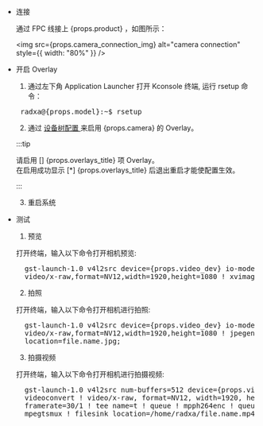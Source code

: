 - 连接

  通过 FPC 线接上 {props.product} ，如图所示：

  <img
    src={props.camera_connection_img}
    alt="camera connection"
    style={{ width: "80%" }}
  />

- 开启 Overlay

  1. 通过左下角 Application Launcher 打开 Kconsole 终端, 运行 rsetup 命令：

  <pre> radxa@{props.model}:~$ rsetup </pre>

  2. 通过 <a href={props.rsetup_path}> 设备树配置 </a>来启用 {props.camera} 的 Overlay。

  :::tip

  请启用 [] {props.overlays_title} 项 Overlay。<br/>
  在启用成功显示 [*] {props.overlays_title} 后退出重启才能使配置生效。

  :::

  3. 重启系统

- 测试

  1. 预览

  打开终端，输入以下命令打开相机预览:

  <pre>
    gst-launch-1.0 v4l2src device={props.video_dev} io-mode=4 ! videoconvert !
    video/x-raw,format=NV12,width=1920,height=1080 ! xvimagesink;
  </pre>

  2. 拍照

  打开终端，输入以下命令打开相机进行拍照:

  <pre>
    gst-launch-1.0 v4l2src device={props.video_dev} io-mode=4 ! videoconvert !
    video/x-raw,format=NV12,width=1920,height=1080 ! jpegenc ! multifilesink
    location=file.name.jpg;
  </pre>

  3. 拍摄视频

  打开终端，输入以下命令打开相机进行拍摄视频:

  <pre>
    gst-launch-1.0 v4l2src num-buffers=512 device={props.video_dev} io-mode=4 !
    videoconvert ! video/x-raw, format=NV12, width=1920, height=1080,
    framerate=30/1 ! tee name=t ! queue ! mpph264enc ! queue ! h264parse !
    mpegtsmux ! filesink location=/home/radxa/file.name.mp4
  </pre>

